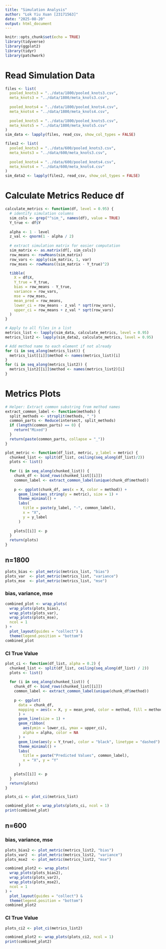 ```yaml
---
title: "Simulation Analysis"
author: "Lok Yiu Xuan [23171563]"
date: "2025-08-20"
output: html_document
---
```


```r
knitr::opts_chunk$set(echo = TRUE)
library(tidyverse)
library(ggplot2)
library(tidyr)
library(patchwork)
```

# Read Simulation Data
```r
files <- list(
  pooled_knots3 = "../data/1800/pooled_knots3.csv", 
  meta_knots3 = "../data/1800/meta_knots3.csv",
  
  pooled_knots4 = "../data/1800/pooled_knots4.csv", 
  meta_knots4 = "../data/1800/meta_knots4.csv",
  
  pooled_knots5 = "../data/1800/pooled_knots5.csv", 
  meta_knots5 = "../data/1800/meta_knots5.csv"
)
sim_data <- lapply(files, read_csv, show_col_types = FALSE)

files2 <- list(
  pooled_knots3 = "../data/600/pooled_knots3.csv", 
  meta_knots3 = "../data/600/meta_knots3.csv",
  
  pooled_knots4 = "../data/600/pooled_knots4.csv", 
  meta_knots4 = "../data/600/meta_knots4.csv"
)
sim_data2 <- lapply(files2, read_csv, show_col_types = FALSE)
```

# Calculate Metrics Reduce df
```r
calculate_metrics <- function(df, level = 0.95) {
  # identify simulation columns
  sim_cols <- grep("^sim_", names(df), value = TRUE)
  Y_true <- df$Y
  
  alpha <- 1 - level
  z_val <- qnorm(1 - alpha / 2)
  
  # extract simulation matrix for easier computation
  sim_matrix <- as.matrix(df[, sim_cols])
  row_means <- rowMeans(sim_matrix)
  row_vars <- apply(sim_matrix, 1, var)
  row_mses <- rowMeans((sim_matrix - Y_true)^2)

  tibble(
    X = df$X,
    Y_true = Y_true,
    bias = row_means - Y_true,
    variance = row_vars,
    mse = row_mses,
    mean_pred = row_means,
    lower_ci = row_means - z_val * sqrt(row_vars),
    upper_ci = row_means + z_val * sqrt(row_vars)
  )
}

# Apply to all files in a list
metrics_list <- lapply(sim_data, calculate_metrics, level = 0.95)
metrics_list2 <- lapply(sim_data2, calculate_metrics, level = 0.95)

# Add method name to each element if not already
for (i in seq_along(metrics_list)) {
  metrics_list[[i]]$method <- names(metrics_list)[i]
}
for (i in seq_along(metrics_list2)) {
  metrics_list2[[i]]$method <- names(metrics_list2)[i]
}
```

# Metrics Plots
```r
# Helper: Extract common substring from method names
extract_common_label <- function(methods) {
  split_methods <- strsplit(methods, "_")
  common_parts <- Reduce(intersect, split_methods)
  if (length(common_parts) == 0) {
    return("Mixed")
  }
  return(paste(common_parts, collapse = "_"))
}

plot_metric <- function(df_list, metric, y_label = metric) {
  chunked_list <- split(df_list, ceiling(seq_along(df_list)/2))
  plots <- list()
  
  for (i in seq_along(chunked_list)) {
    chunk_df <- bind_rows(chunked_list[[i]])
    common_label <- extract_common_label(unique(chunk_df$method))
    
    p <- ggplot(chunk_df, aes(x = X, color = method)) +
      geom_line(aes_string(y = metric), size = 1) +
      theme_minimal() +
      labs(
        title = paste(y_label, "-", common_label),
        x = "X",
        y = y_label
      )
    
    plots[[i]] <- p
  }
  return(plots)
}
```

## n=1800
```r
plots_bias <- plot_metric(metrics_list, "bias")
plots_var  <- plot_metric(metrics_list, "variance")
plots_mse  <- plot_metric(metrics_list, "mse")
```
### bias, variance, mse
```r
combined_plot <- wrap_plots(
  wrap_plots(plots_bias),
  wrap_plots(plots_var),
  wrap_plots(plots_mse),
  ncol = 1
) +
  plot_layout(guides = "collect") &
  theme(legend.position = "bottom")
combined_plot
```
### CI True Value
```r
plot_ci <- function(df_list, alpha = 0.2) {
  chunked_list <- split(df_list, ceiling(seq_along(df_list) / 2))
  plots <- list()
  
  for (i in seq_along(chunked_list)) {
    chunk_df <- bind_rows(chunked_list[[i]])
    common_label <- extract_common_label(unique(chunk_df$method))
    
    p <- ggplot(
      data = chunk_df,
      mapping = aes(x = X, y = mean_pred, color = method, fill = method)
      ) +
      geom_line(size = 1) +
      geom_ribbon(
        aes(ymin = lower_ci, ymax = upper_ci),
        alpha = alpha, color = NA
      ) +
      geom_line(aes(y = Y_true), color = "black", linetype = "dashed") +
      theme_minimal() +
      labs(
        title = paste("Predicted Values", common_label),
        x = "X", y = "Y"
      )
    
    plots[[i]] <- p
  }
  return(plots)
}
```
```r
plots_ci <- plot_ci(metrics_list)
```
```r
combined_plot <- wrap_plots(plots_ci, ncol = 1)
print(combined_plot)
```

## n=600
### bias, variance, mse
```r
plots_bias2 <- plot_metric(metrics_list2, "bias")
plots_var2  <- plot_metric(metrics_list2, "variance")
plots_mse2  <- plot_metric(metrics_list2, "mse")
```
```r
combined_plot2 <- wrap_plots(
  wrap_plots(plots_bias2),
  wrap_plots(plots_var2),
  wrap_plots(plots_mse2),
  ncol = 1
) +
  plot_layout(guides = "collect") &
  theme(legend.position = "bottom")
combined_plot2
```
### CI True Value
```r
plots_ci2 <- plot_ci(metrics_list2)
```
```r
combined_plot2 <- wrap_plots(plots_ci2, ncol = 1)
print(combined_plot2)
```


